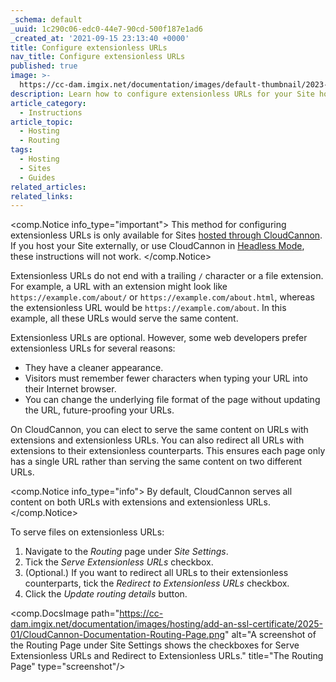```yaml
---
_schema: default
_uuid: 1c290c06-edc0-44e7-90cd-500f187e1ad6
_created_at: '2021-09-15 23:13:40 +0000'
title: Configure extensionless URLs
nav_title: Configure extensionless URLs
published: true
image: >-
  https://cc-dam.imgix.net/documentation/images/default-thumbnail/2023-Q4/CloudCannon-Documentation-Thumbnail.png
description: Learn how to configure extensionless URLs for your Site hosted on CloudCannon.
article_category:
  - Instructions
article_topic:
  - Hosting
  - Routing
tags:
  - Hosting
  - Sites
  - Guides
related_articles:
related_links:
---
```

<comp.Notice info_type="important">
  This method for configuring extensionless URLs is only available for Sites [hosted through CloudCannon](/documentation/articles/what-is-web-hosting/#hosting-on-cloud-cannon). If you host your Site externally, or use CloudCannon in [Headless Mode](/documentation/articles/what-is-headless-mode/), these instructions will not work.
</comp.Notice>

Extensionless URLs do not end with a trailing `/` character or a file extension. For example, a URL with an extension might look like `https://example.com/about/` or `https://example.com/about.html`, whereas the extensionless URL would be `https://example.com/about`. In this example, all these URLs would serve the same content.

Extensionless URLs are optional. However, some web developers prefer extensionless URLs for several reasons:

* They have a cleaner appearance.
* Visitors must remember fewer characters when typing your URL into their Internet browser.
* You can change the underlying file format of the page without updating the URL, future-proofing your URLs.

On CloudCannon, you can elect to serve the same content on URLs with extensions and extensionless URLs. You can also redirect all URLs with extensions to their extensionless counterparts. This ensures each page only has a single URL rather than serving the same content on two different URLs.

<comp.Notice info_type="info">
  By default, CloudCannon serves all content on both URLs with extensions and extensionless URLs.
</comp.Notice>

To serve files on extensionless URLs:

1. Navigate to the *Routing* page under *Site Settings*.
2. Tick the *Serve Extensionless URLs* checkbox.
3. (Optional.) If you want to redirect all URLs to their extensionless counterparts, tick the *Redirect to Extensionless URLs* checkbox.
4. Click the *Update routing details* button.

<comp.DocsImage path="https://cc-dam.imgix.net/documentation/images/hosting/add-an-ssl-certificate/2025-01/CloudCannon-Documentation-Routing-Page.png" alt="A screenshot of the Routing Page under Site Settings shows the checkboxes for Serve Extensionless URLs and Redirect to Extensionless URLs." title="The Routing Page" type="screenshot"/>